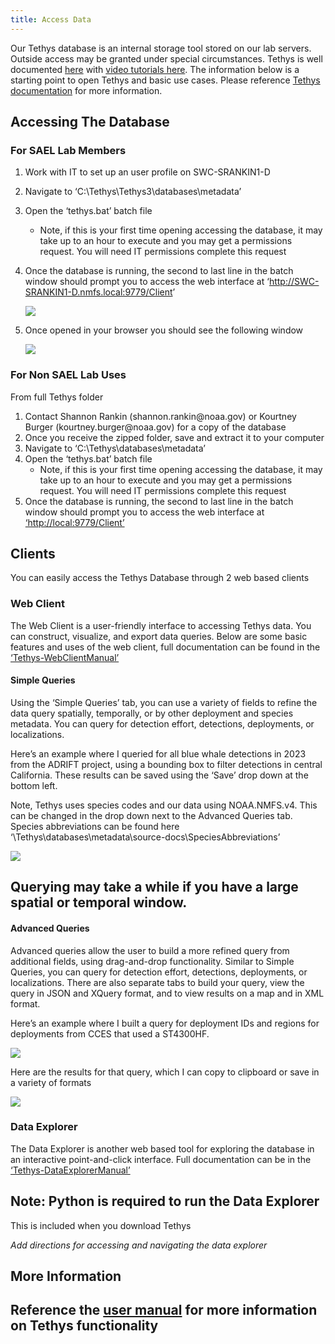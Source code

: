 ```yaml
---
title: Access Data
---
```


Our Tethys database is an internal storage tool stored on our lab servers. Outside access may be granted under special circumstances. Tethys is well documented [here](https://tethys.sdsu.edu/documentation/) with [video tutorials here](https://tethys.sdsu.edu/tutorials/). The information below is a starting point to open Tethys and basic use cases. Please reference [Tethys documentation](https://tethys.sdsu.edu/) for more information.

## Accessing The Database

### For SAEL Lab Members

1.  Work with IT to set up an user profile on SWC-SRANKIN1-D

2.  Navigate to 'C:\\Tethys\\Tethys3\\databases\\metadata'

3.  Open the 'tethys.bat' batch file

    -   Note, if this is your first time opening accessing the database, it may take up to an hour to execute and you may get a permissions request. You will need IT permissions complete this request

4.  Once the database is running, the second to last line in the batch window should prompt you to access the web interface at '<http://SWC-SRANKIN1-D.nmfs.local:9779/Client>'

    ![](images/TethysBatchWindow.png)

5.  Once opened in your browser you should see the following window

    ![](images/TethysWebBrowser.png)

### For Non SAEL Lab Uses

From full Tethys folder

1.  Contact Shannon Rankin (shannon.rankin\@noaa.gov) or Kourtney Burger (kourtney.burger\@noaa.gov) for a copy of the database
2.  Once you receive the zipped folder, save and extract it to your computer
3.  Navigate to 'C:\\Tethys\\databases\\metadata'
4.  Open the 'tethys.bat' batch file
    -   Note, if this is your first time opening accessing the database, it may take up to an hour to execute and you may get a permissions request. You will need IT permissions complete this request
5.  Once the database is running, the second to last line in the batch window should prompt you to access the web interface at ['http://local:9779/Client'](http://localhost:9779/Client/)

## Clients

You can easily access the Tethys Database through 2 web based clients

### Web Client

The Web Client is a user-friendly interface to accessing Tethys data. You can construct, visualize, and export data queries. Below are some basic features and uses of the web client, full documentation can be found in the ['Tethys-WebClientManual'](https://tethys.sdsu.edu/distribution/current-docs/WebClient.pdf)

#### Simple Queries 

Using the 'Simple Queries' tab, you can use a variety of fields to refine the data query spatially, temporally, or by other deployment and species metadata. You can query for detection effort, detections, deployments, or localizations.

Here's an example where I queried for all blue whale detections in 2023 from the ADRIFT project, using a bounding box to filter detections in central California. These results can be saved using the 'Save' drop down at the bottom left.

Note, Tethys uses species codes and our data using NOAA.NMFS.v4. This can be changed in the drop down next to the Advanced Queries tab. Species abbreviations can be found here '\\Tethys\\databases\\metadata\\source-docs\\SpeciesAbbreviations'

![](images/tethysQueryExample.png)

::: callout-caution
## Querying may take a while if you have a large spatial or temporal window.
:::

#### Advanced Queries

Advanced queries allow the user to build a more refined query from additional fields, using drag-and-drop functionality. Similar to Simple Queries, you can query for detection effort, detections, deployments, or localizations. There are also separate tabs to build your query, view the query in JSON and XQuery format, and to view results on a map and in XML format.

Here's an example where I built a query for deployment IDs and regions for deployments from CCES that used a ST4300HF.

![](images/tethysAdvancedQuery.png)

Here are the results for that query, which I can copy to clipboard or save in a variety of formats

![](images/tethysAdvancedQueryResults.png)

### Data Explorer

The Data Explorer is another web based tool for exploring the database in an interactive point-and-click interface. Full documentation can be in the ['Tethys-DataExplorerManual'](https://tethys.sdsu.edu/distribution/current-docs/DataExplorerManual.pdf)

::: callout-caution
## Note: Python is required to run the Data Explorer

This is included when you download Tethys
:::

*Add directions for accessing and navigating the data explorer*

## More Information

::: callout-note
## Reference the [user manual](https://tethys.sdsu.edu/distribution/current-docs/Tethys.pdf) for more information on Tethys functionality
:::
